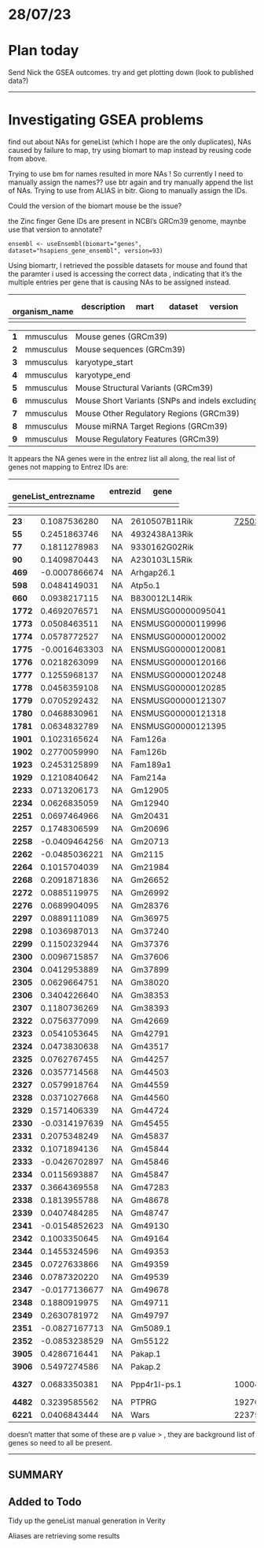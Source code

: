 # 28/07/23

# Plan today

Send Nick the GSEA outcomes. try and get plotting down (look to published data?)

------------------------------------------------------------------------

# Investigating GSEA problems

find out about NAs for geneList (which I hope are the only duplicates), NAs caused by failure to map, try using biomart to map instead by reusing code from above.

Trying to use bm for names resulted in more NAs ! So currently I need to manually assign the names?? use btr again and try manually append the list of NAs. Trying to use from ALIAS in bitr. Giong to manually assign the IDs.

Could the version of the biomart mouse be the issue?

the Zinc finger Gene IDs are present in NCBI's GRCm39 genome, maynbe use that version to annotate?

```         
ensembl <- useEnsembl(biomart="genes", dataset="hsapiens_gene_ensembl", version=93)
```

Using biomartr, I retrieved the possible datasets for mouse and found that the paramter i used is accessing the correct data , indicating that it's the multiple entries per gene that is causing NAs to be assigned instead.

+-----------------+-----------------+----------+-------------+-------------+
| **\             | **description** | **mart** | **dataset** | **version** |
| organism_name** |                 |          |             |             |
+:================+:================+:=========+:============+:============+
|                 |                 |          |             |             |
+-----------------+-----------------+----------+-------------+-------------+

|       |           |                                                                            |                       |                                |        |
|:------|:----------|:---------------------------------------------------------------------------|:----------------------|:-------------------------------|:-------|
| **1** | mmusculus | Mouse genes (GRCm39)                                                       | ENSEMBL_MART_ENSEMBL  | mmusculus_gene_ensembl         | GRCm39 |
| **2** | mmusculus | Mouse sequences (GRCm39)                                                   | ENSEMBL_MART_SEQUENCE | mmusculus_genomic_sequence     | GRCm39 |
| **3** | mmusculus | karyotype_start                                                            | ENSEMBL_MART_GENOMIC  | mmusculus_karyotype_start      | GRCm39 |
| **4** | mmusculus | karyotype_end                                                              | ENSEMBL_MART_GENOMIC  | mmusculus_karyotype_end        | GRCm39 |
| **5** | mmusculus | Mouse Structural Variants (GRCm39)                                         | ENSEMBL_MART_SNP      | mmusculus_structvar            | GRCm39 |
| **6** | mmusculus | Mouse Short Variants (SNPs and indels excluding flagged variants) (GRCm39) | ENSEMBL_MART_SNP      | mmusculus_snp                  | GRCm39 |
| **7** | mmusculus | Mouse Other Regulatory Regions (GRCm39)                                    | ENSEMBL_MART_FUNCGEN  | mmusculus_external_feature     | GRCm39 |
| **8** | mmusculus | Mouse miRNA Target Regions (GRCm39)                                        | ENSEMBL_MART_FUNCGEN  | mmusculus_mirna_target_feature | GRCm39 |
| **9** | mmusculus | Mouse Regulatory Features (GRCm39)                                         | ENSEMBL_MART_FUNCGEN  | mmusculus_regulatory_feature   | GRCm39 |

It appears the NA genes were in the entrez list all along, the real list of genes not mapping to Entrez IDs are:

+-----------------------+--------------+----------+
| **\                   | **entrezid** | **gene** |
| geneList_entrezname** |              |          |
+:======================+:=============+:=========+
|                       |              |          |
+-----------------------+--------------+----------+

|          |               |     |                    |                                                  |                                                      |
|:---------|:--------------|:----|:-------------------|--------------------------------------------------|------------------------------------------------------|
| **23**   | 0.1087536280  | NA  | 2610507B11Rik      | [72503](https://www.ncbi.nlm.nih.gov/gene/72503) | <https://www.informatics.jax.org/marker/MGI:1919753> |
| **55**   | 0.2451863746  | NA  | 4932438A13Rik      |                                                  |                                                      |
| **77**   | 0.1811278983  | NA  | 9330162G02Rik      |                                                  |                                                      |
| **90**   | 0.1409870443  | NA  | A230103L15Rik      |                                                  |                                                      |
| **469**  | -0.0007866674 | NA  | Arhgap26.1         |                                                  |                                                      |
| **598**  | 0.0484149031  | NA  | Atp5o.1            |                                                  |                                                      |
| **660**  | 0.0938217115  | NA  | B830012L14Rik      |                                                  |                                                      |
| **1772** | 0.4692076571  | NA  | ENSMUSG00000095041 |                                                  |                                                      |
| **1773** | 0.0508463511  | NA  | ENSMUSG00000119996 |                                                  |                                                      |
| **1774** | 0.0578772527  | NA  | ENSMUSG00000120002 |                                                  |                                                      |
| **1775** | -0.0016463303 | NA  | ENSMUSG00000120081 |                                                  |                                                      |
| **1776** | 0.0218263099  | NA  | ENSMUSG00000120166 |                                                  |                                                      |
| **1777** | 0.1255968137  | NA  | ENSMUSG00000120248 |                                                  |                                                      |
| **1778** | 0.0456359108  | NA  | ENSMUSG00000120285 |                                                  |                                                      |
| **1779** | 0.0705292432  | NA  | ENSMUSG00000121307 |                                                  |                                                      |
| **1780** | 0.0468830961  | NA  | ENSMUSG00000121318 |                                                  |                                                      |
| **1781** | 0.0634832789  | NA  | ENSMUSG00000121395 |                                                  |                                                      |
| **1901** | 0.1023165624  | NA  | Fam126a            |                                                  |                                                      |
| **1902** | 0.2770059990  | NA  | Fam126b            |                                                  |                                                      |
| **1923** | 0.2453125899  | NA  | Fam189a1           |                                                  |                                                      |
| **1929** | 0.1210840642  | NA  | Fam214a            |                                                  |                                                      |
| **2233** | 0.0713206173  | NA  | Gm12905            |                                                  |                                                      |
| **2234** | 0.0626835059  | NA  | Gm12940            |                                                  |                                                      |
| **2251** | 0.0697464966  | NA  | Gm20431            |                                                  |                                                      |
| **2257** | 0.1748306599  | NA  | Gm20696            |                                                  |                                                      |
| **2258** | -0.0409464256 | NA  | Gm20713            |                                                  |                                                      |
| **2262** | -0.0485036221 | NA  | Gm2115             |                                                  |                                                      |
| **2264** | 0.1015704039  | NA  | Gm21984            |                                                  |                                                      |
| **2268** | 0.2091871836  | NA  | Gm26652            |                                                  |                                                      |
| **2272** | 0.0885119975  | NA  | Gm26992            |                                                  |                                                      |
| **2276** | 0.0689904095  | NA  | Gm28376            |                                                  |                                                      |
| **2297** | 0.0889111089  | NA  | Gm36975            |                                                  |                                                      |
| **2298** | 0.1036987013  | NA  | Gm37240            |                                                  |                                                      |
| **2299** | 0.1150232944  | NA  | Gm37376            |                                                  |                                                      |
| **2300** | 0.0096715857  | NA  | Gm37606            |                                                  |                                                      |
| **2304** | 0.0412953889  | NA  | Gm37899            |                                                  |                                                      |
| **2305** | 0.0629664751  | NA  | Gm38020            |                                                  |                                                      |
| **2306** | 0.3404226640  | NA  | Gm38353            |                                                  |                                                      |
| **2307** | 0.1180736269  | NA  | Gm38393            |                                                  |                                                      |
| **2322** | 0.0756377099  | NA  | Gm42669            |                                                  |                                                      |
| **2323** | 0.0541053645  | NA  | Gm42791            |                                                  |                                                      |
| **2324** | 0.0473830638  | NA  | Gm43517            |                                                  |                                                      |
| **2325** | 0.0762767455  | NA  | Gm44257            |                                                  |                                                      |
| **2326** | 0.0357714568  | NA  | Gm44503            |                                                  |                                                      |
| **2327** | 0.0579918764  | NA  | Gm44559            |                                                  |                                                      |
| **2328** | 0.0371027668  | NA  | Gm44560            |                                                  |                                                      |
| **2329** | 0.1571406339  | NA  | Gm44724            |                                                  |                                                      |
| **2330** | -0.0314197639 | NA  | Gm45455            |                                                  |                                                      |
| **2331** | 0.2075348249  | NA  | Gm45837            |                                                  |                                                      |
| **2332** | 0.1071894136  | NA  | Gm45844            |                                                  |                                                      |
| **2333** | -0.0426702897 | NA  | Gm45846            |                                                  |                                                      |
| **2334** | 0.0115693887  | NA  | Gm45847            |                                                  |                                                      |
| **2337** | 0.3664369558  | NA  | Gm47283            |                                                  |                                                      |
| **2338** | 0.1813955788  | NA  | Gm48678            |                                                  |                                                      |
| **2339** | 0.0407484285  | NA  | Gm48747            |                                                  |                                                      |
| **2341** | -0.0154852623 | NA  | Gm49130            |                                                  |                                                      |
| **2342** | 0.1003350645  | NA  | Gm49164            |                                                  |                                                      |
| **2344** | 0.1455324596  | NA  | Gm49353            |                                                  |                                                      |
| **2345** | 0.0727633866  | NA  | Gm49359            |                                                  |                                                      |
| **2346** | 0.0787320220  | NA  | Gm49539            |                                                  |                                                      |
| **2347** | -0.0177136677 | NA  | Gm49678            |                                                  |                                                      |
| **2348** | 0.1880919975  | NA  | Gm49711            |                                                  |                                                      |
| **2349** | 0.2630781972  | NA  | Gm49797            |                                                  |                                                      |
| **2351** | -0.0827167713 | NA  | Gm5089.1           |                                                  |                                                      |
| **2352** | -0.0853238529 | NA  | Gm55122            |                                                  | <https://www.informatics.jax.org/marker/MGI:6846717> |
| **3905** | 0.4286716441  | NA  | Pakap.1            |                                                  |                                                      |
| **3906** | 0.5497274586  | NA  | Pakap.2            |                                                  |                                                      |
| **4327** | 0.0683350381  | NA  | Ppp4r1l-ps.1       | 100043911                                        | <https://www.ncbi.nlm.nih.gov/gene/?term=Ppp4r1l-ps> |
| **4482** | 0.3239585562  | NA  | PTPRG              | 19270                                            | <https://www.ncbi.nlm.nih.gov/gene/19270>            |
| **6221** | 0.0406843444  | NA  | Wars               | 22375                                            | <https://www.ncbi.nlm.nih.gov/gene/22375>            |

doesn't matter that some of these are p value \> , they are background list of genes so need to all be present.

------------------------------------------------------------------------

## SUMMARY

## Added to Todo

Tidy up the geneList manual generation in Verity

Aliases are retrieving some results
